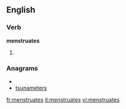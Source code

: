 
==English==

===Verb===
'''menstruates'''

# {{third-person singular of|[[menstruate]]}}

===Anagrams===
* {{alphagram|aeemnrssttu}}
* [[tsunameters#English|tsunameters]]

[[fr:menstruates]]
[[it:menstruates]]
[[vi:menstruates]]